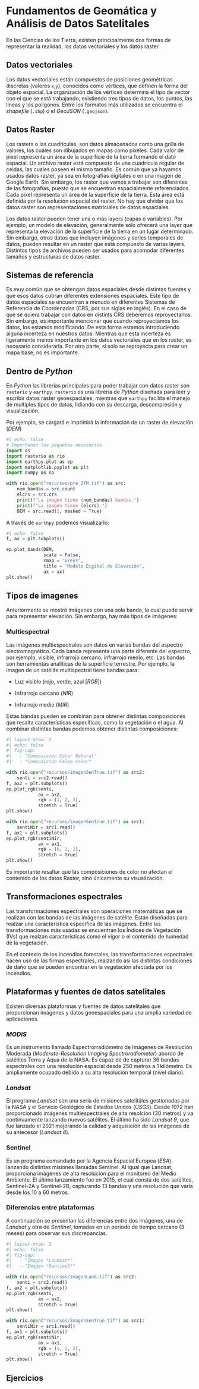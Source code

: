 # Fundamentos de Geomática y Análisis de Datos Satelitales

En las Ciencias de los Tierra, existen principalmente dos formas de representar la realidad, los datos vectoriales y los datos raster.

## Datos vectoriales

Los datos vectoriales están compuestos de posiciones geométricas discretas (valores `x`,`y`), conocidos como vértices, que definen la forma del objeto espacial. La organización de los vértices determina el tipo de vector con el que se está trabajando, existiendo tres tipos de datos, los puntos, las líneas y los polígonos. Entre los formatos más utilizados se encuentra el *shapefile* (`.shp`) o el *GeoJSON* (`.geojson`). 

## Datos Raster

Los rasters o las cuadrículas, son datos almacenados como una grilla de valores, los cuales son dibujados en mapas como pixeles. Cada valor de pixel representa un área de la superficie de la tierra formando el dato espacial. Un archivo raster está compuesto de una cuadrícula regular de celdas, las cuales poseen el mismo tamaño. Es común que ya hayamos usados datos raster, ya sea en fotografías digitales o en una imagen de Google Earth. Sin embargo, los raster que vamos a trabajar son diferentes de las fotografías, puesto que se encuentran espacialmente referenciados. Cada pixel representa un área de la superficie de la tierra. Esta área está definida por la resolución espacial del raster. No hay que olvidar que los datos raster son representaciones matriciales de datos espaciales. 

Los datos raster pueden tener una o más layers (capas o variables). Por ejemplo, un modelo de elevación, generalmente solo ofrecerá una layer que representa la elevación de la superficie de la tierra en un lugar determinado. Sin embargo, otros datos que incluyen imágenes y series temporales de datos, pueden resultar en un raster que está compuesto de varias layers. Distintos tipos de archivos pueden ser usados para acomodar diferentes tamaños y estructuras de datos raster.

## Sistemas de referencia

Es muy común que se obtengan datos espaciales desde distintas fuentes y que esos datos cubran diferentes extensiones espaciales. Este tipo de datos espaciales se encuentran a menudo en diferentes Sistemas de Referencia de Coordenadas (CRS, por sus siglas en inglés). En el caso de que se quiera trabajar con datos en distints CRS deberemos reproyectarlos. Sin embargo, es importante mencionar que cuando reproyectamos los datos, los estamos modificando. De esta forma estamos introduciendo alguna incerteza en nuestros datos. Mientras que esta incerteza es ligeramente menos importante en los datos vectoriales que en los raster, es necesario considerarla. Por otra parte, si solo se reproyecta para crear un mapa base, no es importante.

## Dentro de *Python*

En *Python* las librerías principales para poder trabajar con datos raster son `rasterio` y `earthpy`. `rasterio` es una librería de *Python* diseñada para leer y escribir datos raster geoespaciales, mientras que `earthpy` facilita el manejo de multiples tipos de datos, lidiando con su descarga, descompresión y visualización.

Por ejemplo, se cargará e imprimirá la información de un raster de elevación (*DEM*)

```python
#| echo: false
# Importando los paquetes necesarios
import os
import rasterio as rio
import earthpy.plot as ep
import matplotlib.pyplot as plt
import numpy as np

with rio.open("recursos/pre_DTM.tif") as src:
    num_bandas = src.count
    elcrs = src.crs
    print(f"La imagen tiene {num_bandas} bandas.")
    print(f"La imagen tiene {elcrs}.")
    DEM = src.read(1, masked = True)
```

A través de `earthpy` podemos visualizarlo:

```python
#| echo: false
f, ax = plt.subplots()

ep.plot_bands(DEM,
              scale = False,
              cmap = 'Greys',
              title = "Modelo Digital de Elevación",
              ax = ax)
plt.show()
```

## Tipos de imagenes

Anteriormente se mostró imágenes con una sola banda, la cual puede servir para representar elevación. Sin embargo, hay más tipos de imágenes:

### Multiespectral {-}

Las imágenes multiespectrales son datos en varias bandas del espectro electromagnético. Cada banda representa una parte diferente del espectro, por ejemplo, visible, infrarrojo cercano, infrarrojo medio, etc. Las bandas son herramientas analíticas de la superficie terrestre. Por ejemplo, la imagen de un satélite multispectral tiene bandas para:

- Luz visible (rojo, verde, azul [*RGB*])

- Infrarrojo cercano (*NIR*)

- Infrarrojo medio (*MIR*)

Estas bandas pueden se combinan para obtener distintas composiciones que resalta características específicas, como la vegetación o el agua. Al combinar distintas bandas podemos obtener distintas composiciones:

```python
#| layout-nrow: 2
#| echo: false
#| fig-cap: 
#|   - "Composición Color Natural"
#|   - "Composición Falso Color"

with rio.open("recursos/imagenSenTrue.tif") as src2:
    senti = src2.read()
f, ax2 = plt.subplots()
ep.plot_rgb(senti, 
            ax = ax2,
            rgb = (1, 2, 3),
            stretch = True)
plt.show()

with rio.open("recursos/imagenSenTrue.tif") as src1:
    sentiNir = src1.read()
f, ax1 = plt.subplots()
ep.plot_rgb(sentiNir, 
            ax = ax1,
            rgb = (0, 1, 2),
            stretch = True)
plt.show()
```

::: {.callout-note}
Es importante resaltar que las composiciones de color no afectan el contenido de los datos Raster, sino únicamente su visualización.
:::

## Transformaciones espectrales

Las transformaciones espectrales son operaciones matemáticas que se realizan con las bandas de las imágenes de satélite. Están diseñadas para realzar una característica específica de las imágenes. Entre las transformaciones más usadas se encuentran los Índices de Vegetación (IVs) que realzan características como el vigor o el contenido de humedad de la vegetación. 

En el contexto de los incendios forestales, las transformaciones espectrales hacen uso de las firmas espectrales, realzando así las distintas condiciones de daño que se pueden encontrar en la vegetación afectada por los incendios. 

## Plataformas y fuentes de datos satelitales 

Existen diversas plataformas y fuentes de datos satelitales que proporcionan imágenes y datos geoespaciales para una amplia variedad de aplicaciones.

### *MODIS* {-}

Es un instrumento llamado Espectrorradiómetro de Imágenes de Resolución Moderada (*Moderate-Resolution Imaging Spectroradiometer*) abordo de satélites Terra y Aqua de la NASA. Es capaz de de capturar 36 bandas espectrales con una resolución espacial desde 250 metros a 1 kilómetro. Es ampliamente ocupado debido a su alta resolución temporal (nivel diario).

### *Landsat* {-}

El programa *Landsat* son una seria de misiones satelitáles gestionadas por la NASA y el Servicio Geológico de Estados Unidos (*USGS*). Desde 1972 han proporcionado imágenes multiespectrales de alta resolción (30 metros) y va continuamente lanzando nuevos satélites. El último ha sido *Landsat 9*, que fue lanzado el 2021 mejorando la calidad y adquisición de las imágenes de su antecesor (*Landsat 8*).

### Sentinel {-}

Es un programa comandado por la Agencia Espacial Europea (*ESA*), lanzando distintas misiones llamadas Sentinel. Al igual que Landsat, proporciona imágenes de alta resolucion para el monitoreo del Medio Ambiente. El último lanzamiento fue en 2015, el cual consta de dos satélites, Sentinel-2A y Sentinel-2B, capturando 13 bandas y una resolución que varía desde los 10 a 60 metros.

### Diferencias entre plataformas

A continuación se presentan las diferencias entre dos imágenes, una de *Landsat* y otra de *Sentinel*, tomadas en un periodo de tiempo cercano (3 meses) para observar sus discrepancias.

```python
#| layout-nrow: 2
#| echo: false
#| fig-cap: 
#|   - "Imagen *Landsat*"
#|   - "Imagen *Sentinel*"

with rio.open("recursos/imagenLand.tif") as src2:
    senti = src2.read()
f, ax2 = plt.subplots()
ep.plot_rgb(senti, 
            ax = ax2,
            stretch = True)
plt.show()

with rio.open("recursos/imagenSenTrue.tif") as src1:
    sentiNir = src1.read()
f, ax1 = plt.subplots()
ep.plot_rgb(sentiNir, 
            ax = ax1,
            rgb = (1, 2, 3),
            stretch = True)
plt.show()
```



## Ejercicios {-}
